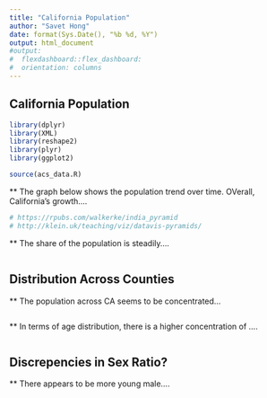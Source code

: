 ---
title: "California Population"
author: "Savet Hong"
date: format(Sys.Date(), "%b %d, %Y")
output: html_document
#output: 
#  flexdashboard::flex_dashboard:
#  orientation: columns
---

## California Population

 

```{r setup, echo=TRUE, include= FALSE}
library(dplyr)
library(XML)
library(reshape2)
library(plyr)
library(ggplot2)

source(acs_data.R)

```

** The graph below shows the population trend over time. OVerall, California's  growth....

```{r ca-trend, include=TRUE}
# https://rpubs.com/walkerke/india_pyramid
# http://klein.uk/teaching/viz/datavis-pyramids/


```

** The share of the population is steadily....

```{r ca-pyramid-pop, include=TRUE}



```

## Distribution Across Counties

** The population across CA seems to be concentrated...

```{r ca-geo-pop, include=TRUE}



```

** In terms of age distribution, there is a higher concentration of ....

```{r ca-geo-age, include=TRUE}



```


## Discrepencies in Sex Ratio?

** There appears to be more young male....

```{r ca-sr, include=TRUE}



```
